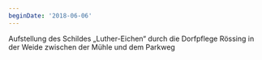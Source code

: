 ```yaml
---
beginDate: '2018-06-06'
---
```


Aufstellung des Schildes „Luther-Eichen“ durch die Dorfpflege Rössing in der
Weide zwischen der Mühle und dem Parkweg

